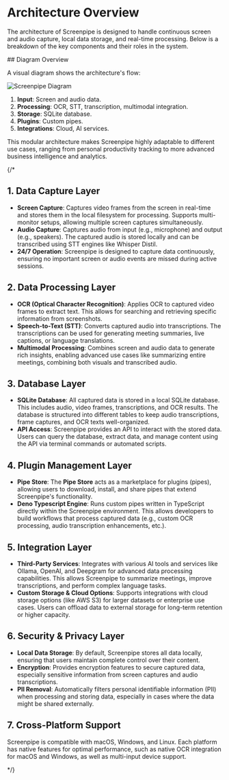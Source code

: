 
# Architecture Overview

<MotionDiv>

The architecture of Screenpipe is designed to handle continuous screen and audio capture, local data storage, and real-time processing. Below is a breakdown of the key components and their roles in the system.
</MotionDiv>

<MotionDiv delay={0.1}>
## Diagram Overview

A visual diagram shows the architecture's flow:

![Screenpipe Diagram](https://raw.githubusercontent.com/mediar-ai/screenpipe/main/content/diagram2.png)

1. **Input**: Screen and audio data.
2. **Processing**: OCR, STT, transcription, multimodal integration.
3. **Storage**: SQLite database.
4. **Plugins**: Custom pipes.
5. **Integrations**: Cloud, AI services.

This modular architecture makes Screenpipe highly adaptable to different use cases, ranging from personal productivity tracking to more advanced business intelligence and analytics.

</MotionDiv>

{/* <MotionDiv delay={0.3}>

## 1. Data Capture Layer

- **Screen Capture**: Captures video frames from the screen in real-time and stores them in the local filesystem for processing. Supports multi-monitor setups, allowing multiple screen captures simultaneously.
- **Audio Capture**: Captures audio from input (e.g., microphone) and output (e.g., speakers). The captured audio is stored locally and can be transcribed using STT engines like Whisper Distil.
- **24/7 Operation**: Screenpipe is designed to capture data continuously, ensuring no important screen or audio events are missed during active sessions.

</MotionDiv>

<MotionDiv delay={0.5}>

## 2. Data Processing Layer

- **OCR (Optical Character Recognition)**: Applies OCR to captured video frames to extract text. This allows for searching and retrieving specific information from screenshots.
- **Speech-to-Text (STT)**: Converts captured audio into transcriptions. The transcriptions can be used for generating meeting summaries, live captions, or language translations.
- **Multimodal Processing**: Combines screen and audio data to generate rich insights, enabling advanced use cases like summarizing entire meetings, combining both visuals and transcribed audio.

</MotionDiv>

<MotionDiv delay={0.7}>

## 3. Database Layer

- **SQLite Database**: All captured data is stored in a local SQLite database. This includes audio, video frames, transcriptions, and OCR results. The database is structured into different tables to keep audio transcriptions, frame captures, and OCR texts well-organized.
- **API Access**: Screenpipe provides an API to interact with the stored data. Users can query the database, extract data, and manage content using the API via terminal commands or automated scripts.

</MotionDiv>

<MotionDiv delay={0.9}>

## 4. Plugin Management Layer

- **Pipe Store**: The **Pipe Store** acts as a marketplace for plugins (pipes), allowing users to download, install, and share pipes that extend Screenpipe's functionality.
- **Deno Typescript Engine**: Runs custom pipes written in TypeScript directly within the Screenpipe environment. This allows developers to build workflows that process captured data (e.g., custom OCR processing, audio transcription enhancements, etc.).

</MotionDiv>

<MotionDiv delay={1.1}>

## 5. Integration Layer

- **Third-Party Services**: Integrates with various AI tools and services like Ollama, OpenAI, and Deepgram for advanced data processing capabilities. This allows Screenpipe to summarize meetings, improve transcriptions, and perform complex language tasks.
- **Custom Storage & Cloud Options**: Supports integrations with cloud storage options (like AWS S3) for larger datasets or enterprise use cases. Users can offload data to external storage for long-term retention or higher capacity.

</MotionDiv>

<MotionDiv delay={1.3}>

## 6. Security & Privacy Layer

- **Local Data Storage**: By default, Screenpipe stores all data locally, ensuring that users maintain complete control over their content.
- **Encryption**: Provides encryption features to secure captured data, especially sensitive information from screen captures and audio transcriptions.
- **PII Removal**: Automatically filters personal identifiable information (PII) when processing and storing data, especially in cases where the data might be shared externally.

</MotionDiv>

<MotionDiv delay={1.5}>

## 7. Cross-Platform Support

Screenpipe is compatible with macOS, Windows, and Linux. Each platform has native features for optimal performance, such as native OCR integration for macOS and Windows, as well as multi-input device support.

</MotionDiv> */}
